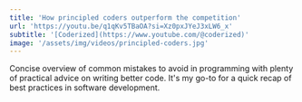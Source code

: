 ```yaml
---
title: 'How principled coders outperform the competition'
url: 'https://youtu.be/q1qKv5TBaOA?si=Xz0pxJYeJ3xLW6_x'
subtitle: '[Coderized](https://www.youtube.com/@coderized)'
image: '/assets/img/videos/principled-coders.jpg'
---
```


Concise overview of common mistakes to avoid in programming with plenty of practical advice on writing better code. It's my go-to for a quick recap of best practices in software development.
